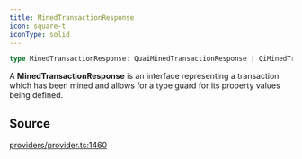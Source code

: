 ```yaml
---
title: MinedTransactionResponse
icon: square-t
iconType: solid
---
```


```ts
type MinedTransactionResponse: QuaiMinedTransactionResponse | QiMinedTransactionResponse;
```

A **MinedTransactionResponse** is an interface representing a transaction which has been mined and allows for a type
guard for its property values being defined.

## Source

[providers/provider.ts:1460](https://github.com/dominant-strategies/quais.js/blob/54df686e23587fb738cc640fec0b4d1a8021290f/src/providers/provider.ts#L1460)
